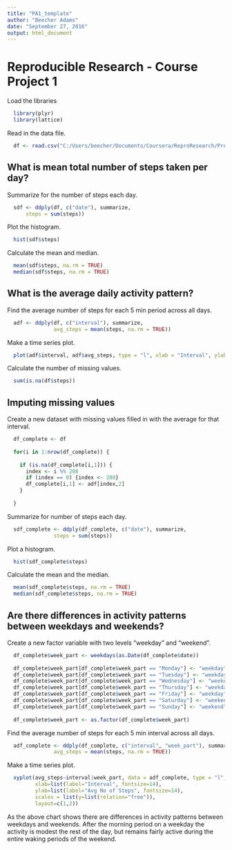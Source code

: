 ---
title: "PA1_template"
author: "Beecher Adams"
date: "September 27, 2016"
output: html_document
---

# Reproducible Research - Course Project 1

Load the libraries

```{r echo = TRUE}
  library(plyr)
  library(lattice)
```

Read in the data file.

```{r echo = TRUE}
  df <- read.csv("C:/Users/beecher/Documents/Coursera/ReproResearch/Project1/repdata_data_activity/activity.csv")
```


## What is mean total number of steps taken per day?

Summarize for the number of steps each day.

```{r echo = TRUE}  
  sdf <- ddply(df, c("date"), summarize,
      steps = sum(steps))
```
  
Plot the histogram.

```{r echo = TRUE}  
  hist(sdf$steps)
```  
  
Calculate the mean and median.
  
```{r echo = TRUE}
  mean(sdf$steps, na.rm = TRUE)
  median(sdf$steps, na.rm = TRUE)
```

## What is the average daily activity pattern?
  
Find the average number of steps for each 5 min period across all days.

```{r echo = TRUE}  
  adf <- ddply(df, c("interval"), summarize,
               avg_steps = mean(steps, na.rm = TRUE))
```
  
Make a time series plot.

```{r echo = TRUE}
  plot(adf$interval, adf$avg_steps, type = "l", xlab = "Interval", ylab = "Avg No of Steps")
```
  
Calculate the number of missing values.

```{r echo = TRUE}
  sum(is.na(df$steps))
```
  

## Imputing missing values

  
Create a new dataset with missing values filled in with the average for that interval.

```{r echo = TRUE}  
  df_complete <- df
  
  for(i in 1:nrow(df_complete)) {
    
    if (is.na(df_complete[i,1])) {
      index <- i %% 288
      if (index == 0) {index <- 288}
      df_complete[i,1] <- adf[index,2]
    }
    
  }
```
  
Summarize for number of steps each day.

```{r echo = TRUE}  
  sdf_complete <- ddply(df_complete, c("date"), summarize,
               steps = sum(steps))
```
  
Plot a histogram.

```{r echo = TRUE}  
  hist(sdf_complete$steps)
```
  
Calculate the mean and the median.

```{r echo = TRUE}
  mean(sdf_complete$steps, na.rm = TRUE)
  median(sdf_complete$steps, na.rm = TRUE)
```
  
## Are there differences in activity patterns between weekdays and weekends?

Create a new factor variable with two levels "weekday" and "weekend".

```{r echo = TRUE}  
  df_complete$week_part <- weekdays(as.Date(df_complete$date))
  
  df_complete$week_part[df_complete$week_part == "Monday"] <- "weekday"
  df_complete$week_part[df_complete$week_part == "Tuesday"] <- "weekday"
  df_complete$week_part[df_complete$week_part == "Wednesday"] <- "weekday"
  df_complete$week_part[df_complete$week_part == "Thursday"] <- "weekday"
  df_complete$week_part[df_complete$week_part == "Friday"] <- "weekday"
  df_complete$week_part[df_complete$week_part == "Saturday"] <- "weekend"
  df_complete$week_part[df_complete$week_part == "Sunday"] <- "weekend"
  
  df_complete$week_part <- as.factor(df_complete$week_part)
```
  
Find the average number of steps for each 5 min interval across all days.

```{r echo = TRUE}
  adf_complete <- ddply(df_complete, c("interval", "week_part"), summarize,
               avg_steps = mean(steps, na.rm = TRUE))
```
  
Make a time series plot.

```{r echo = TRUE}
  xyplot(avg_steps~interval|week_part, data = adf_complete, type = "l",
         xlab=list(label="Interval", fontsize=14),
         ylab=list(label="Avg No of Steps", fontsize=14),
         scales = list(y=list(relation="free")),
         layout=c(1,2))
```

As the above chart shows there are differences in activity patterns between weekdays and weekends. After the morning period on a weekday the activity is modest the rest of the day, but remains fairly active during the entire waking periods of the weekend.